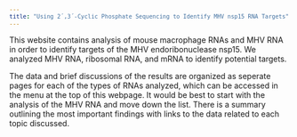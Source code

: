 ```yaml
---
title: "Using 2´,3´-Cyclic Phosphate Sequencing to Identify MHV nsp15 RNA Targets"
---
```


<style type="text/css"> body, td { font-size: 14px; } code.r{ font-size: 12px; } pre { font-size: 12px } </style>

This website contains analysis of mouse macrophage RNAs and MHV RNA in order to identify targets of the MHV endoribonuclease nsp15. We analyzed MHV RNA, ribosomal RNA, and mRNA to identify potential targets. 

The data and brief discussions of the results are organized as seperate pages for each of the types of RNAs analyzed, which can be accessed in the menu at the top of this webpage. It would be best to start with the analysis of the MHV RNA and move down the list. There is a summary outlining the most important findings with links to the data related to each topic discussed. 


